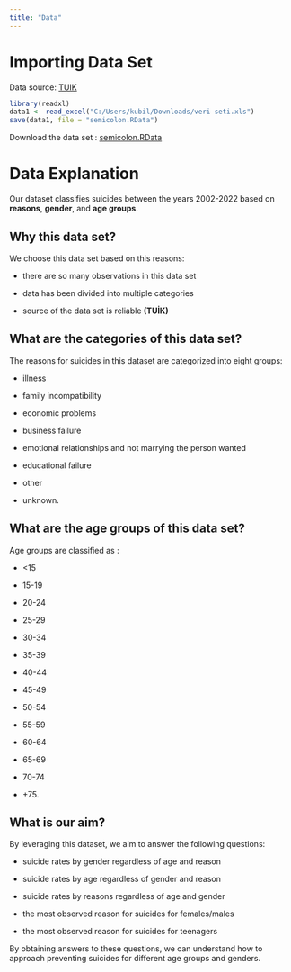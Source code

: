 ```yaml
---
title: "Data"
---
```


# Importing Data Set

Data source: [TUIK](https://data.tuik.gov.tr/)

```r
library(readxl)
data1 <- read_excel("C:/Users/kubil/Downloads/veri seti.xls")
save(data1, file = "semicolon.RData")
```

Download the data set : [semicolon.RData](https://github.com/emu-hacettepe-analytics/emu430-fall2023-team-semicolon/raw/master/semicolon.RData)

# Data Explanation

Our dataset classifies suicides between the years 2002-2022 based on **reasons**, **gender**, and **age groups**.

## Why this data set?

We choose this data set based on this reasons:

-   there are so many observations in this data set

-   data has been divided into multiple categories

-   source of the data set is reliable **(TUİK)**

## What are the categories of this data set?

The reasons for suicides in this dataset are categorized into eight groups:

-   illness

-   family incompatibility

-   economic problems

-   business failure

-   emotional relationships and not marrying the person wanted

-   educational failure

-   other

-   unknown.

## What are the age groups of this data set?

Age groups are classified as :

-   \<15

-   15-19

-   20-24

-   25-29

-   30-34

-   35-39

-   40-44

-   45-49

-   50-54

-   55-59

-   60-64

-   65-69

-   70-74

-   +75.

## What is our aim?

By leveraging this dataset, we aim to answer the following questions:

-   suicide rates by gender regardless of age and reason

-   suicide rates by age regardless of gender and reason

-   suicide rates by reasons regardless of age and gender

-   the most observed reason for suicides for females/males

-   the most observed reason for suicides for teenagers

By obtaining answers to these questions, we can understand how to approach preventing suicides for different age groups and genders.
